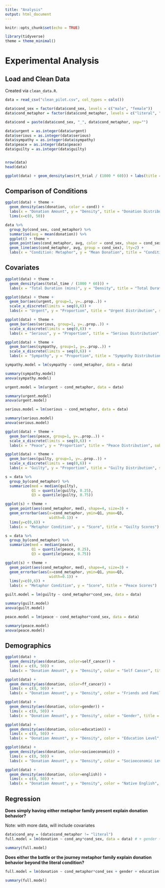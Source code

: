 ```yaml
---
title: "Analysis"
output: html_document
---
```


```r
knitr::opts_chunk$set(echo = TRUE)
```

```r
library(tidyverse)
theme = theme_minimal()
```

# Experimental Analysis

## Load and Clean Data

Created via `clean_data.R`.

```r
data = read_csv("clean_pilot.csv", col_types = cols())

data$cond_sex = factor(data$cond_sex, levels = c("male", "female"))
data$cond_metaphor = factor(data$cond_metaphor, levels = c("literal", "battle", "journey"))

data$cond = paste(data$cond_sex, "_", data$cond_metaphor, sep="")

data$urgent = as.integer(data$urgent)
data$serious = as.integer(data$serious)
data$sympathy = as.integer(data$sympathy)
data$peace = as.integer(data$peace)
data$guilty = as.integer(data$guilty)


nrow(data)
head(data)
```

```r
ggplot(data) + geom_density(aes(rt_trial / (1000 * 60))) + labs(title = "Main Trial RT", x = "Response Time (mins)")
```


## Comparison of Conditions

```r
ggplot(data) + theme + 
  geom_density(aes(donation, color = cond)) +
  labs(x = "Donation Amount", y = "Density", title = "Donation Distributions by Condition", fill = "Condition") +
  lims(x=c(0, 50))
```

```r
data %>%
  group_by(cond_sex, cond_metaphor) %>%
  summarise(avg = mean(donation)) %>%
  ggplot() + theme +
  geom_point(aes(cond_metaphor, avg, color = cond_sex, shape = cond_sex), size=4) +
  geom_line(aes(cond_metaphor, avg, group = cond_sex), lty=2) +
  labs(x = "Condition: Metaphor", y = "Mean Donation", title = "Condition Interactions") #, color = "Condition:\nSex"
```

## Covariates

```r
ggplot(data) + theme +
  geom_density(aes(total_time / (1000 * 60))) +
  labs(x = "Total Duration (mins)", y = "Density", title = "Total Duration Distribution")

ggplot(data) + theme +
  geom_bar(aes(urgent, group=1, y=..prop..)) +
  scale_x_discrete(limits = seq(0,6)) +
  labs(x = "Urgent", y = "Proportion", title = "Urgent Distribution", subtitle = "\"Her situation is urgent.\"")

ggplot(data) + theme +
  geom_bar(aes(serious, group=1, y=..prop..)) +
  scale_x_discrete(limits = seq(0,6)) +
  labs(x = "Serious", y = "Proportion", title = "Serious Distribution", subtitle = "\"Her situation is serious.\"")

ggplot(data) + theme +
  geom_bar(aes(sympathy, group=1, y=..prop..)) +
  scale_x_discrete(limits = seq(0,6)) +
  labs(x = "Sympathy", y = "Proportion", title = "Sympathy Distribution", subtitle = "\"Her situation is one I sympathize with.\"")
```

```r
sympathy.model = lm(sympathy ~ cond_metaphor, data = data)

summary(sympathy.model)
anova(sympathy.model)
```

```r
urgent.model = lm(urgent ~ cond_metaphor, data = data)

summary(urgent.model)
anova(urgent.model)
```

```r
serious.model = lm(serious ~ cond_metaphor, data = data)

summary(serious.model)
anova(serious.model)
```

```r
ggplot(data) + theme +
  geom_bar(aes(peace, group=1, y=..prop..)) +
  scale_x_discrete(limits = seq(0,6)) +
  labs(x = "Peace", y = "Proportion", title = "Peace Distribution", subtitle = "\"She can make peace with her experience.\"")

ggplot(data) + theme +
  geom_bar(aes(guilty, group=1, y=..prop..)) +
  scale_x_discrete(limits = seq(0,6)) +
  labs(x = "Guilty", y = "Proportion", title = "Guilty Distribution", subtitle = "\"She will feel guilty that she hasn’t done enough if she does not recover.\"")
```

```r
s = data %>% 
  group_by(cond_metaphor) %>% 
  summarize(med = median(guilty), 
            Q1 = quantile(guilty, 0.25),
            Q3 = quantile(guilty, 0.75))

ggplot(s) + theme +
  geom_point(aes(cond_metaphor, med), shape=4, size=3) +
  geom_errorbar(aes(x=cond_metaphor, ymin=Q1, ymax=Q3,
                    width=0.1)) +
  lims(y=c(0,6)) +
  labs(x = "Metaphor Condition", y = "Score", title = "Guilty Scores")
```

```r
s = data %>% 
  group_by(cond_metaphor) %>% 
  summarize(med = median(peace), 
            Q1 = quantile(peace, 0.25),
            Q3 = quantile(peace, 0.75))

ggplot(s) + theme +
  geom_point(aes(cond_metaphor, med), shape=4, size=3) +
  geom_errorbar(aes(x=cond_metaphor, ymin=Q1, ymax=Q3,
                    width=0.1)) +
  lims(y=c(0,6)) +
  labs(x = "Metaphor Condition", y = "Score", title = "Peace Scores")
```

```r
guilt.model = lm(guilty ~ cond_metaphor*cond_sex, data = data)

summary(guilt.model)
anova(guilt.model)
```

```r
peace.model = lm(peace ~ cond_metaphor*cond_sex, data = data)

summary(peace.model)
anova(peace.model)
```

## Demographics

```r
ggplot(data) +
  geom_density(aes(donation, color=self_cancer)) +
  lims(x = c(0, 50)) +
  labs(x = "Donation Amount", y = "Density", color = "Self Cancer", title = "Donation Distributions by Education Level")

ggplot(data) +
  geom_density(aes(donation, color=ff_cancer)) +
  lims(x = c(0, 50)) +
  labs(x = "Donation Amount", y = "Density", color = "Friends and Family\nCancer", title = "Donation Distributions by Friends and Family Cancer")

ggplot(data) +
  geom_density(aes(donation, color=gender)) +
  lims(x = c(0, 50)) +
  labs(x = "Donation Amount", y = "Density", color = "Gender", title = "Donation Distributions by Gender")

ggplot(data) +
  geom_density(aes(donation, color=education)) +
  lims(x = c(0, 50)) +
  labs(x = "Donation Amount", y = "Density", color = "Education Level", title = "Donation Distributions by Education Level")

ggplot(data) +
  geom_density(aes(donation, color=socioeconomic)) +
  lims(x = c(0, 50)) +
  labs(x = "Donation Amount", y = "Density", color = "Socioeconomic Level", title = "Donation Distributions by Socioeconomic Level")

ggplot(data) +
  geom_density(aes(donation, color=english)) +
  lims(x = c(0, 50)) +
  labs(x = "Donation Amount", y = "Density", color = "Native English", title = "Donation Distributions by Native English")
```

## Regression

**Does simply having either metaphor family present explain donation behavior?**

Note: with more data, will include covariates

```r
data$cond_any = (data$cond_metaphor != "literal")
full.model = lm(donation ~ cond_any*cond_sex, data = data) # + gender + education + socioeconomic + english

summary(full.model)
```

**Does either the battle or the journey metaphor family explain donation behavior beyond the literal condition?**

```r
full.model = lm(donation ~ cond_metaphor*cond_sex + gender + education + socioeconomic + english, data = data)

summary(full.model)
```





